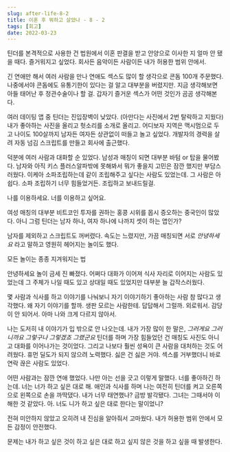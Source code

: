 ```yaml
---
slug: after-life-8-2
title: 이혼 후 뭐하고 살았나 - 8 - 2
tags: [회고]
date: 2022-03-23
---
```


틴더를 본격적으로 사용한 건 법원에서 이혼 판결을 받고 안양으로 이사한 지 얼마 안 됐을 때다.
즐거워지고 싶었다. 회사든 음악이든 사람이든 내가 허용한 범위 안에서.

긴 연애만 해서 여러 사람을 만나 연애도 섹스도 많이 할 생각으로 콘돔 100개 주문했다. 나중에서야 콘돔에도 유통기한이 있다는 걸 알고 대부분을 버렸지만.
지금 생각해보면 아들 태어난 후 정관수술이나 할 걸.
갑자기 즐거운 섹스가 어떤 것인가 곰곰 생각해본다.

여러 데이팅 앱 중 틴더는 진입장벽이 낮았다.
(아만다는 사진에서 2번 탈락하고 지웠다)
내가 좋아하는 사진을 올리고 헛소리를 소개로 올리고.
어디보자 지역은 맥시멈으로 두고 나이도 100살까지 남자든 여자든 상관없이 떠들고 놀고 싶었다.
개발자의 경력을 살려 자동 넘김 스크립트를 만들고 회사에 출근했다.

덕분에 여러 사람과 대화할 순 있었다.
남성과 매칭이 되면 대부분 바텀 or 탑을 물어봤다.
남자와 아직 키스 플러스알파밖에 못해봐서 뭐가 좋을지 고민은 잠깐 했지만 부담스러웠다.
이케아 소파조립하는데 같이 조립해주고 싶다는 사람도 있었는데. 그 사람은 아쉽다. 소파 조립하기 너무 힘들었거든. 조립하고 보내드릴걸.

나를 이용하세요. 너를 이용하고 싶어요.

여성 매칭의 대부분 비트코인 투자를 권하는 홍콩 시위를 몹시 증오하는 중국인이 많았다.
아니 그럼 틴더는 남자 하나, 여자 하나에 나까지 셋이 하는 앱인가?

남자를 제외하고 스크립트도 꺼버렸다.
속도는 느렸지만, 가끔 매칭되면 서로 _안녕하세요_ 라고 말하고 영원히 헤어지는 놀이도 했다.

모든 놀이는 종종 지겨워지는 법

안녕하세요 놀이 금세 진 빠졌다.
어쩌다 대화가 이어져 식사 자리로 이어지는 사람도 있었는데 그 주체가 나일 때도 있고 상대일 때도 있었지만 대부분 늘 갑작스러웠다.

몇 사람과 식사를 하고 이야기를 나눠보니 자기 이야기하기 좋아하는 사람 참 많다고 생각했다. 왜 자기 이야기를 할까. 생판 모르는 사람한테. 답답해서 그럴까. 외로워서. 감당이 안 되어서. 아마 나와 크게 다르지 않아서.

나는 도저히 내 이야기가 입 밖으로 안 나오는데.
내가 가장 많이 한 말은, _그러게요 그러니까요 그렇구나 그렇겠죠 그랬군요_
틴더를 하며 가장 힘들었던 건 매칭도 사진도 아니고 대화를 이어나가는 것이었다.
그리고 나보다 훨씬 성욕이 큰 사람을 대처하는 것도 어려웠다. 휴먼 딜도가 되지 않으려 노력했다.
싫은 건 싫은 거야.
섹스를 거부했더니 바로 연락 끊은 사람도 있었다.

어떤 사람과는 잠깐 연애 했었다.
나만 아는 선을 긋고 이렇게 말했다. 너를 좋아하긴 하는데. 너는 너가 하고 싶은 대로 해.
애인과 식사를 하며 나는 여전히 틴더를 켜고 오른쪽으로 왼쪽으로 손을 까딱댔다.
내가 너무 태연했나? 금방 발각됐다.
그녀는 그때서야 이해한 것 같았다. 아. 너도 니가 하고 싶은 대로 한다는 말이었니?

전혀 미안하지 않았고 오히려 내 진심을 알아줘서 고마웠다.
내가 허용한 범위 안에서 모든 감정이 안전했다.

문제는 내가 하고 싶은 것이 하고 싶은 대로 하고 싶지 않은 것을 하고 싶을 때 발생한다.
